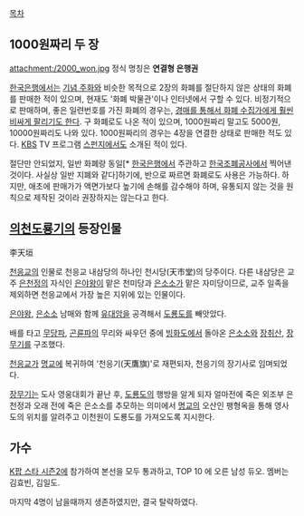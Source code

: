 [[목차]]
== 1000원짜리 두 장 ==
attachment:/2000_won.jpg
정식 명칭은 '''연결형 은행권'''

[[한국은행]]에서는 [[기념 주화]]와 비슷한 목적으로 2장의 화폐를 절단하지 않은 상태의 화폐를 판매한 적이 있으며, 현재도 '화폐 박물관'이나 인터넷에서 구할 수 있다. 비정기적으로 판매하며, 좋은 일련번호를 가진 화폐의 경우는, [http://news.mt.co.kr/view/mtview.php?no=2011082614540913410 경매를 통해서 화폐 수집가에게 훨씬 비싸게 팔리기도 한다]. 구 화폐로도 나온 적이 있으며, 1000원짜리 말고도 5000원, 10000원짜리도 나와 있다. 1000원짜리의 경우는 4장을 연결한 상태로 판매한 적도 있다. [[KBS]] TV 프로그램 [[스펀지]]에서도 소개된 적이 있다.

절단만 안되었지, 일반 화폐랑 동일[* [[한국은행]]에서 주관하고 [[한국조폐공사]]에서 찍어낸 것이다. 사실상 일반 지폐와 같다]하기에, 반으로 짜르면 화폐로도 사용은 가능하다. 하지만, 애초에 판매가가 액면가보다 높기에 손해를 감수해야 하며, 유통되지 않는 것을 원칙으로 제작된 것이라 권장하지는 않는다고 한다.

== [[의천도룡기]]의 등장인물 ==
李天垣

[[천응교]]의 인물로 천응교 내삼당의 하나인 천시당(天市堂)의 당주이다. 다른 내삼당은 교주 [[은천정]]의 자식인 [[은야왕]]이 맡은 천미당과 [[은소소]]가 맡은 자미당이므로, 교주 일족을 제외하면 천응교에서 가장 높은 지위에 있는 인물이다.

[[은야왕]], [[은소소]] 남매와 함께 [[유대암]]을 공격해서 [[도룡도]]를 빼앗았다.

배를 타고 [[무당파]], [[곤륜파]]의 무리와 싸우던 중에 [[빙화도]]에서 돌아온 [[은소소]]와 [[장취산]], [[장무기]]를 구조했다.

[[천응교]]가 [[명교]]에 복귀하여 '천응기(天鷹旗)'로 재편되자, 천응기의 장기사로 임며되었다. 

[[장무기]]는 도사 영웅대회가 끝난 후, [[도룡도]]의 행방을 알게 되자 얼마전에 죽은 외조부 은천정과 오래 전에 죽은 은소소를 추모하는 의미에서 [[명교]]의 오산인 팽형옥을 통해 영사도의 위치를 알려주고 이천원이 도룡도를 가져오도록 지시한다.

== 가수 ==
[[K팝 스타 시즌2]]에 참가하여 본선을 모두 통과하고, TOP 10 에 오른 남성 듀오. 
멤버는 김효빈, 김일도.

마지막 4명이 남을때까지 생존하였지만, 결국 탈락하였다.
